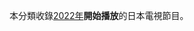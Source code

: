 {{Year by category
| m = 2
| c = 0
| d = 2
| y = 2
| cat = 日本電視節目
| sortkey = Japan
| parent = 每年日本電視節目
| subcat = 2022年日本作品
}}
本分類收錄[[2022年|2022年]]'''開始播放'''的日本電視節目。